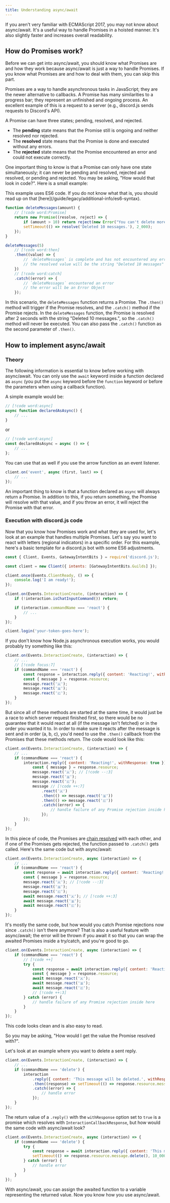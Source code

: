 ```yaml
---
title: Understanding async/await
---
```


If you aren't very familiar with ECMAScript 2017, you may not know about async/await. It's a useful way to handle Promises in a hoisted manner. It's also slightly faster and increases overall readability.

## How do Promises work?

Before we can get into async/await, you should know what Promises are and how they work because async/await is just a way to handle Promises. If you know what Promises are and how to deal with them, you can skip this part.

Promises are a way to handle asynchronous tasks in JavaScript; they are the newer alternative to callbacks. A Promise has many similarities to a progress bar; they represent an unfinished and ongoing process. An excellent example of this is a request to a server (e.g., discord.js sends requests to Discord's API).

A Promise can have three states; pending, resolved, and rejected.

- The **pending** state means that the Promise still is ongoing and neither resolved nor rejected.
- The **resolved** state means that the Promise is done and executed without any errors.
- The **rejected** state means that the Promise encountered an error and could not execute correctly.

One important thing to know is that a Promise can only have one state simultaneously; it can never be pending and resolved, rejected and resolved, or pending and rejected. You may be asking, "How would that look in code?". Here is a small example:

<Callout>
	This example uses ES6 code. If you do not know what that is, you should read up on that
	[here](/guide/legacy/additional-info/es6-syntax).
</Callout>

```js
function deleteMessages(amount) {
	// [!code word:Promise]
	return new Promise((resolve, reject) => {
		if (amount > 10) return reject(new Error("You can't delete more than 10 Messages at a time."));
		setTimeout(() => resolve('Deleted 10 messages.'), 2_000);
	});
}

deleteMessages(5)
	// [!code word:then]
	.then((value) => {
		// `deleteMessages` is complete and has not encountered any errors
		// the resolved value will be the string "Deleted 10 messages"
	})
	// [!code word:catch]
	.catch((error) => {
		// `deleteMessages` encountered an error
		// the error will be an Error Object
	});
```

In this scenario, the `deleteMessages` function returns a Promise. The `.then()` method will trigger if the Promise resolves, and the `.catch()` method if the Promise rejects. In the `deleteMessages` function, the Promise is resolved after 2 seconds with the string "Deleted 10 messages.", so the `.catch()` method will never be executed. You can also pass the `.catch()` function as the second parameter of `.then()`.

## How to implement async/await

### Theory

The following information is essential to know before working with async/await. You can only use the `await` keyword inside a function declared as `async` (you put the `async` keyword before the `function` keyword or before the parameters when using a callback function).

A simple example would be:

```js
// [!code word:async]
async function declaredAsAsync() {
	// ...
}
```

or

```js
// [!code word:async]
const declaredAsAsync = async () => {
	// ...
};
```

You can use that as well if you use the arrow function as an event listener.

```js
client.on('event', async (first, last) => {
	// ...
});
```

An important thing to know is that a function declared as `async` will always return a Promise. In addition to this, if you return something, the Promise will resolve with that value, and if you throw an error, it will reject the Promise with that error.

### Execution with discord.js code

Now that you know how Promises work and what they are used for, let's look at an example that handles multiple Promises. Let's say you want to react with letters (regional indicators) in a specific order. For this example, here's a basic template for a discord.js bot with some ES6 adjustments.

```js title="promise-example.js" lineNumbers
const { Client, Events, GatewayIntentBits } = require('discord.js');

const client = new Client({ intents: [GatewayIntentBits.Guilds] });

client.once(Events.ClientReady, () => {
	console.log('I am ready!');
});

client.on(Events.InteractionCreate, (interaction) => {
	if (!interaction.isChatInputCommand()) return;

	if (interaction.commandName === 'react') {
		// ...
	}
});

client.login('your-token-goes-here');
```

If you don't know how Node.js asynchronous execution works, you would probably try something like this:

```js title="promise-example.js" lineNumbers=9
client.on(Events.InteractionCreate, (interaction) => {
	// ...
	// [!code focus:7]
	if (commandName === 'react') {
		const response = interaction.reply({ content: 'Reacting!', withResponse: true }); // [!code ++:5]
		const { message } = response.resource;
		message.react('🇦');
		message.react('🇧');
		message.react('🇨');
	}
});
```

But since all of these methods are started at the same time, it would just be a race to which server request finished first, so there would be no guarantee that it would react at all (if the message isn't fetched) or in the order you wanted it to. In order to make sure it reacts after the message is sent and in order (a, b, c), you'd need to use the `.then()` callback from the Promises that these methods return. The code would look like this:

```js title="promise-example.js" lineNumbers=9
client.on(Events.InteractionCreate, (interaction) => {
	// ...
	if (commandName === 'react') {
		interaction.reply({ content: 'Reacting!', withResponse: true }).then((response) => {
			const { message } = response.resource;
			message.react('🇦'); // [!code --:3]
			message.react('🇧');
			message.react('🇨');
			message // [!code ++:7]
				.react('🇦')
				.then(() => message.react('🇧'))
				.then(() => message.react('🇨'))
				.catch((error) => {
					// handle failure of any Promise rejection inside here
				});
		});
	}
});
```

In this piece of code, the Promises are [chain resolved](https://developer.mozilla.org/en-US/docs/Web/JavaScript/Reference/Global_Objects/Promise/then#Chaining) with each other, and if one of the Promises gets rejected, the function passed to `.catch()` gets called. Here's the same code but with async/await:

```js title="promise-example.js" lineNumbers=9
client.on(Events.InteractionCreate, async (interaction) => {
	// ...
	if (commandName === 'react') {
		const response = await interaction.reply({ content: 'Reacting!', withResponse: true });
		const { message } = response.resource;
		message.react('🇦'); // [!code --:3]
		message.react('🇧');
		message.react('🇨');
		await message.react('🇦'); // [!code ++:3]
		await message.react('🇧');
		await message.react('🇨');
	}
});
```

It's mostly the same code, but how would you catch Promise rejections now since `.catch()` isn't there anymore? That is also a useful feature with async/await; the error will be thrown if you await it so that you can wrap the awaited Promises inside a try/catch, and you're good to go.

```js title="promise-example.js" lineNumbers=9
client.on(Events.InteractionCreate, async (interaction) => {
	if (commandName === 'react') {
		// [!code ++]
		try {
			const response = await interaction.reply({ content: 'Reacting!', withResponse: true });
			const { message } = response.resource;
			await message.react('🇦');
			await message.react('🇧');
			await message.react('🇨');
			// [!code ++:3]
		} catch (error) {
			// handle failure of any Promise rejection inside here
		}
	}
});
```

This code looks clean and is also easy to read.

So you may be asking, "How would I get the value the Promise resolved with?".

Let's look at an example where you want to delete a sent reply.

```js title="promise-example.js"
client.on(Events.InteractionCreate, (interaction) => {
	// ...
	if (commandName === 'delete') {
		interaction
			.reply({ content: 'This message will be deleted.', withResponse: true })
			.then((response) => setTimeout(() => response.resource.message.delete(), 10_000)) // [!code word:response]
			.catch((error) => {
				// handle error
			});
	}
});
```

The return value of a `.reply()` with the `withResponse` option set to `true` is a promise which resolves with `InteractionCallbackResponse`, but how would the same code with async/await look?

```js title="promise-example.js"
client.on(Events.InteractionCreate, async (interaction) => {
	if (commandName === 'delete') {
		try {
			const response = await interaction.reply({ content: 'This message will be deleted.', withResponse: true }); // [!code word:response]
			setTimeout(() => response.resource.message.delete(), 10_000);
		} catch (error) {
			// handle error
		}
	}
});
```

With async/await, you can assign the awaited function to a variable representing the returned value. Now you know how you use async/await.
